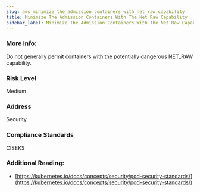 ```yaml
---
slug: aws_minimize_the_admission_containers_with_net_raw_capability
title: Minimize The Admission Containers With The Net Raw Capability
sidebar_label: Minimize The Admission Containers With The Net Raw Capability
---
```


### More Info:

Do not generally permit containers with the potentially dangerous NET_RAW capability.

### Risk Level

Medium

### Address

Security

### Compliance Standards

CISEKS

### Additional Reading:

- [https://kubernetes.io/docs/concepts/security/pod-security-standards/](https://kubernetes.io/docs/concepts/security/pod-security-standards/) 

